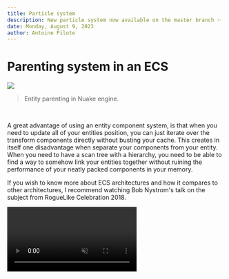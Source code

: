 ```yaml
---
title: Particle system
description: New particle system now available on the master branch ✨
date: Monday, August 9, 2023
author: Antoine Pilote
---
```


# Parenting system in an ECS
![](https://cdn.antopilo.dev/scene-tree.png)
> Entity parenting in Nuake engine.

<br/>

A great advantage of using an entity component system, is that when you need to update all of your entities position, you can just iterate over the transform components directly without busting your cache. This creates in itself one disadvantage when separate your components from your entity. When you need to have a scan tree with a hierarchy, you need to be able to find a way to somehow link your entities together without ruining the performance of your neatly packed components in your memory.


If you wish to know more about ECS architectures and how it compares to other architectures, I recommend watching Bob Nystrom's talk on the subject from RogueLike Celebration 2018.


<video muted="true" autoplay="" loop="true" src="https://files.facepunch.com/garry/4c411334-4886-4e24-8dad-3315f90c1e9b.mp4"/>

<br/>

## Just add another component
By adding a component, we can simply keep our existing architecture and keep the ability to iterate of components by themselves. In the case where we need to iterate over the scene hierarchy, we iterate over the newly created *ParentComponent*. 

We can think of the ParentComponent like this:

```cpp
struct ParentComponent
{
	uint32_t ParentID;
	Entity Parent;
	bool HasParent = false;
	std::vector<Entity> Children = std::vector<Entity>();
}
```
> Entity is simply an object that has the numeric handle of the entity in this case.

We can then assume that every entity has that component from now on, you could even include those in your `TagComponent` or `NameComponent`.


## Parenting logic

When we want to add a child to an entity, we simply add the entity to the list of children and update it's `ParentID` to the new parent like so:
```cpp
void SetParent(Entity e, Entity parent)
{
    // TODO: Check if entity contains itself
    // TODO: Check if entities are not the same
    
    ParentComponent& parentComponent = e.GetComponent<ParentComponent>();
    ParentComponent& parentParentComponent = parent.GetComponent<ParentComponent>();
    
    parentParentComponent.Childrend.push_back(e);
    parentComponent.Parent = parent;
}
```
> This is a simplified function that sets the parent. We would need to do additional checks, like making that the two entities are not the same.

One problem is that, the user might try to parent an entity that already contains itself further down the tree.

```
- Entity1  <-----------*
    - Child1           |
    - Child2           |
        - SubChild1 <--*
    - Child3
    - Child4
```

For example, the user is trying to drag `Entity1` on `SubChild1`. This would create a cyclic parenting problem.

You can check if an entity already contains itself like so:
```cpp
bool EntityContainsItself(Entity source, Entity target)
{
    ParentComponent& targeParentComponent = target.GetComponent<ParentComponent>();
    if (!targeParentComponent.HasParent)
    {
        return false;
    }

    Entity currentParent = target.GetComponent<ParentComponent>().Parent;
    while (currentParent != source)
    {
        if (currentParent.GetComponent<ParentComponent>().HasParent)
        {
            currentParent = currentParent.GetComponent<ParentComponent>().Parent;  
        }
        else
        {
            return false; // We've reached the end of the tree!
        }

        if (currentParent == source)
        {
            return true; // The entity contains itself!
        }
    }
    return true;
}
```

## Global and Local transforms
A common use of having a scene-tree is by having local and global transforms on our entities. For example, we could add a sword to our player's hand entity and that sword would follow that hand properly.

A simple approach to calculating our global transformation for a child entity, is by simply multiplying our transformation matrix with the parent's global transform matrix.

```cpp
// Fetch all of our ParentComponents and TransformComponents
auto transformView = m_Scene->m_Registry.view<ParentComponent, TransformComponent>();
for (auto e : transformView) 
{
	auto [parent, transform] = transformView.get<ParentComponent, TransformComponent>(e);

	if (!parent.HasParent)
	{
		// If no parents, then globalTransform is local transform.
		transform.SetGlobalTransform(transform.GetLocalTransform());
		continue;
	}

	Entity currentParent = Entity((entt::entity)e, m_Scene);

	Matrix4 globalTransform = transform.GetLocalTransform();
	Vector3 globalPosition = transform.GetLocalPosition();
	Quat globalOrientation = transform.GetLocalRotation();
	Vector3 globalScale = transform.GetLocalScale();
    
    // Multiply with our parents transforms until we reach the final parent.
	ParentComponent parentComponent = currentParent.GetComponent<ParentComponent>();
	while (parentComponent.HasParent)
	{
		TransformComponent& transformComponent = parentComponent.Parent.GetComponent<TransformComponent>();

		globalTransform = transformComponent.GetLocalTransform() * globalTransform;

		globalPosition += transformComponent.GetLocalPosition();
		globalOrientation *= transformComponent.GetLocalRotation();
		globalScale *= transformComponent.GetLocalScale();

		parentComponent = parentComponent.Parent.GetComponent<ParentComponent>();
	}
	
	// Set our global transform.
	transform.SetGlobalPosition(globalPosition);
	transform.SetGlobalRotation(globalOrientation);
	transform.SetGlobalScale(globalScale);
	transform.SetGlobalTransform(globalTransform);
}
```

I hope this helped and this is currently how I the parenting works in Nuake engine. If you wish to see more of my implementation, you can visit the github repository.

[Nuake engine repository](https://www.github.com/antopilo/nuake)